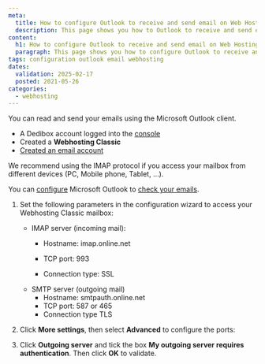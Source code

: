 ```yaml
---
meta:
  title: How to configure Outlook to receive and send email on Web Hosting Classic
  description: This page shows you how to Outlook to receive and send email on Scaleway Web Hosting Classic
content:
  h1: How to configure Outlook to receive and send email on Web Hosting Classic
  paragraph: This page shows you how to configure Outlook to receive and send emails on Scaleway Web Hosting Classic
tags: configuration outlook email webhosting
dates:
  validation: 2025-02-17
  posted: 2021-05-26
categories:
  - webhosting
---
```




<WebhostingOnline />

You can read and send your emails using the Microsoft Outlook client.

<Requirements />

- A Dedibox account logged into the [console](https://console.online.net)
- Created a **Webhosting Classic**
- [Created an email account](/classic-hosting/how-to/create-email-account/)

<Message type="tip">
  We recommend using the IMAP protocol if you access your mailbox from different devices (PC, Mobile phone, Tablet, …).
</Message>

You can [configure](https://support.microsoft.com/en-us/office/add-an-email-account-to-outlook-6e27792a-9267-4aa4-8bb6-c84ef146101b) Microsoft Outlook to [check your emails](/classic-hosting/how-to/check-emails/).

1. Set the following parameters in the configuration wizard to access your Webhosting Classic mailbox:
    * IMAP server (incoming mail):
      * Hostname: imap.online.net
      * TCP port: 993

      * Connection type: SSL
    * SMTP server (outgoing mail)
      * Hostname: smtpauth.online.net
      * TCP port: 587 or 465
      * Connection type TLS

    <Lightbox image={image} alt="" />
2. Click **More settings**, then select **Advanced** to configure the ports:
    <Lightbox image={image2} alt />
3. Click **Outgoing server** and tick the box **My outgoing server requires authentication**. Then click **OK** to validate.
    <Lightbox image={image3} alt />


